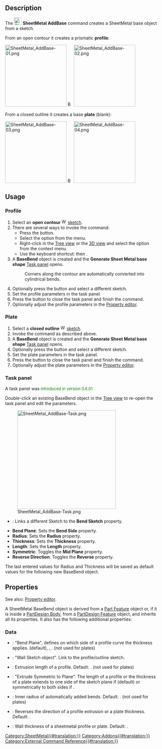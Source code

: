 {{UnfinishedDocu}}
<languages/>

{{Docnav
|
|[[SheetMetal_AddWall|AddWall]]
|[[SheetMetal_Workbench|SheetMetal]]
|IconL=
|IconR=SheetMetal_AddWall.svg
|IconC=Sheetmetal_workbench_icon.svg
}}

{{GuiCommand
|Name=SheetMetal AddBase
|MenuLocation=SheetMetal → Make Base Wall
|Workbenches=[[SheetMetal_Workbench|SheetMetal]]
|Shortcut={{KEY|C}} {{KEY|B}}
}}

== Description ==

The [[Image:SheetMetal_AddBase.svg|24px]] '''SheetMetal AddBase''' command creates a SheetMetal base object from a sketch. 

From an open contour it creates a prismatic '''profile''':

[[Image:SheetMetal_AddBase-01.png|200px|link=]] [[Image:Button_right.svg|16px|link=]]
[[Image:SheetMetal_AddBase-02.png|200px|link=]]


From a closed outline it creates a base '''plate''' (blank):

[[Image:SheetMetal_AddBase-03.png|200px|link=]] [[Image:Button_right.svg|16px|link=]]
[[Image:SheetMetal_AddBase-04.png|200px|link=]]

== Usage ==

===Profile===

# Select an '''open contour''' [[Image:Workbench_Sketcher.svg|16px]] [[Sketcher_Workbench|sketch]].
# There are several ways to invoke the command:
#* Press the {{Button|[[Image:SheetMetal_AddBase.svg|16px]] [[SheetMetal_AddBase|Make Base Wall]]}} button.
#* Select the {{MenuCommand|Sheet Metal → [[Image:SheetMetal_AddBase.svg|16px]] Make Base Wall}} option from the menu.
#* Right-click in the [[Tree_view|Tree view]] or the [[3D_view|3D view]] and select the {{MenuCommand|Sheet Metal → [[Image:SheetMetal_AddBase.svg|16px]] Make Base Wall}} option from the context menu.
#* Use the keyboard shortcut: {{KEY|C}} then {{KEY|B}}.
# A '''BaseBend''' object is created and  the '''Generate Sheet Metal base shape''' [[Task_panel|Task panel]] opens.
#: Corners along the contour are automatically converted into cylindrical bends.
# Optionally press the {{Button|Sketch}} button and select a different sketch.
# Set the profile parameters in the task panel.
# Press the {{Button|OK}} button to close the task panel and finish the command.
# Optionally adjust the profile parameters in the [[Property_editor|Property editor]].

===Plate===

# Select a '''closed outline''' [[Image:Workbench_Sketcher.svg|16px]] [[Sketcher_Workbench|sketch]].
# Invoke the command as described above.
# A '''BaseBend''' object is created and  the '''Generate Sheet Metal base shape''' [[Task_panel|Task panel]] opens.
# Optionally press the {{Button|Sketch}} button and select a different sketch.
# Set the plate parameters in the task panel.
# Press the {{Button|OK}} button to close the task panel and finish the command.
# Optionally adjust the plate parameters in the [[Property_editor|Property editor]].

===Task panel===

A task panel was <span style="font-size:small;color:green;">introduced in version 0.6.01</span>

Double-click an existing BaseBend object in the [[Tree_view| Tree view]] to re-open the task panel and edit the parameters.

[[Image:SheetMetal_AddBase-Task.png|320px]]

* {{Button|Sketch}}: Links a different Sketch to the '''Bend Sketch''' property.
* '''Bend Plane''': Sets the '''Bend Side''' property.
* '''Radius''': Sets the '''Radius''' property.
* '''Thickness''': Sets the '''Thickness''' property.
* '''Length''': Sets the '''Length''' property.
* '''Symmetric''': Toggles the '''Mid Plane''' property.
* '''Reverse Direction''': Toggles the '''Reverse''' property.

The last entered values for Radius and Thickness will be saved as default values for the following new BaseBend object.

== Properties ==

See also: [[Property_editor|Property editor]].

A SheetMetal BaseBend object is derived from a [[Part_Feature|Part Feature]] object or, if it is inside a [[PartDesign_Body|PartDesign Body]], from a [[PartDesign_Feature|PartDesign Feature]] object, and inherits all its properties. It also has the following additional properties:

=== Data ===

{{Properties_Title|Parameters}}

* {{PropertyData|Bend Side|Enumeration}}: "Bend Plane", defines on which side of a profile curve the thickness applies. {{value|Outside}} (default), {{value|Inside}}, {{value| Middle}}. (not used for plates)
* {{PropertyData|Bend Sketch|Link}}: "Wall Sketch object". Link to the profile/outline sketch.
* {{PropertyData|Length|Length}}: Extrusion length of a profile. Default: {{value|100,00 mm}}. (not used for plates)
* {{PropertyData|Mid Plane|Bool}}: "Extrude Symmetric to Plane". The length of a profile or the thickness of a plate extends to one side of the sketch plane if {{FALSE}} (default) or symmetrically to both sides if {{TRUE}}.
* {{PropertyData|Radius|Length}}: Inner radius of automatically added bends. Default: {{value|1,00 mm}}. (not used for plates)
* {{PropertyData|Reverse|Bool}}: Reverses the direction of a profile extrusion or a plate thickness. Default: {{FALSE}}.
* {{PropertyData|Thickness|Length}}: Wall thickness of a sheetmetal profile or plate. Default: {{value|1,00 mm}}.


{{Docnav
|
|[[SheetMetal_AddWall|AddWall]]
|[[SheetMetal_Workbench|SheetMetal]]
|IconL=
|IconR=SheetMetal_AddWall.svg
|IconC=Sheetmetal_workbench_icon.svg
}}

[[Category:SheetMetal{{#translation:}}]]
[[Category:Addons{{#translation:}}]]
[[Category:External Command Reference{{#translation:}}]]